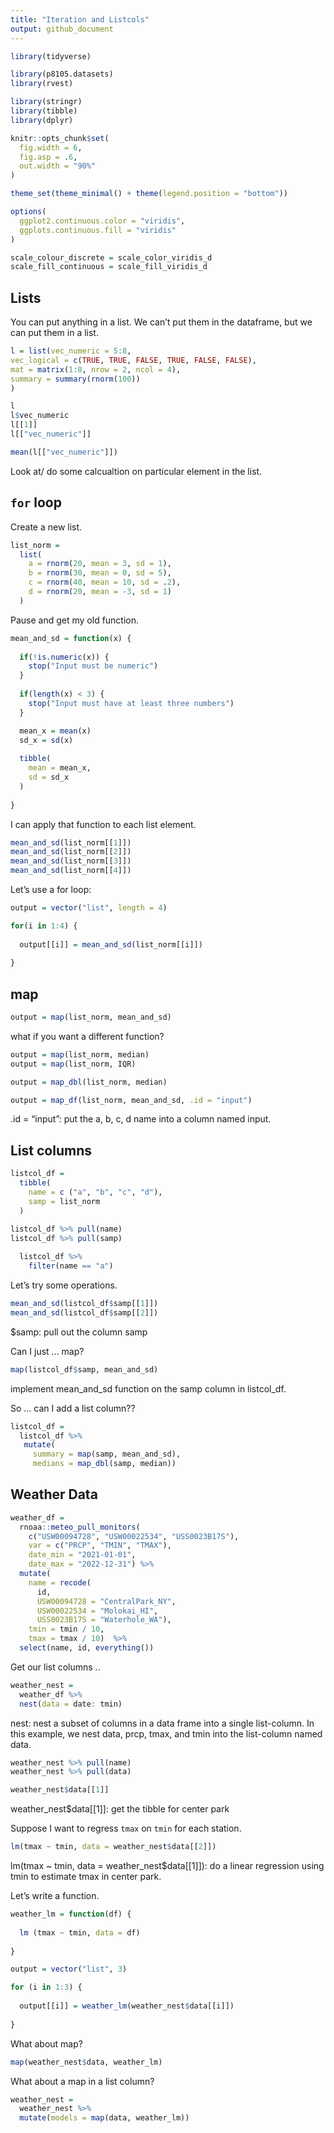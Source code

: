 ```yaml
---
title: "Iteration and Listcols"
output: github_document
---
```


```r
library(tidyverse)

library(p8105.datasets)
library(rvest)

library(stringr)
library(tibble)
library(dplyr)

knitr::opts_chunk$set(
  fig.width = 6,
  fig.asp = .6,
  out.width = "90%"
)

theme_set(theme_minimal() + theme(legend.position = "bottom"))

options(
  ggplot2.continuous.color = "viridis",
  ggplots.continuous.fill = "viridis"
)

scale_colour_discrete = scale_color_viridis_d
scale_fill_continuous = scale_fill_viridis_d

```


## Lists

You can put anything in a list.
We can't put them in the dataframe, but we can put them in a list.

```r
l = list(vec_numeric = 5:8,
vec_logical = c(TRUE, TRUE, FALSE, TRUE, FALSE, FALSE),
mat = matrix(1:8, nrow = 2, ncol = 4),
summary = summary(rnorm(100))
)
```

```r
l
l$vec_numeric
l[[1]]
l[["vec_numeric"]]

mean(l[["vec_numeric"]])
```

Look at/ do some calcualtion on particular element in the list.

## `for` loop

Create a new list.

```r
list_norm = 
  list(
    a = rnorm(20, mean = 3, sd = 1),
    b = rnorm(30, mean = 0, sd = 5),
    c = rnorm(40, mean = 10, sd = .2),
    d = rnorm(20, mean = -3, sd = 1)
  )
```

Pause and get my old function.

```r
mean_and_sd = function(x) {
  
  if(!is.numeric(x)) {
    stop("Input must be numeric")
  }
  
  if(length(x) < 3) {
    stop("Input must have at least three numbers")
  }

  mean_x = mean(x)
  sd_x = sd(x)
  
  tibble(
    mean = mean_x,
    sd = sd_x
  )
 
}
```

I can apply that function to each list element.

```r
mean_and_sd(list_norm[[1]])
mean_and_sd(list_norm[[2]])
mean_and_sd(list_norm[[3]])
mean_and_sd(list_norm[[4]])
```

Let's use a for loop:

```r
output = vector("list", length = 4)

for(i in 1:4) {
  
  output[[i]] = mean_and_sd(list_norm[[i]])
  
}
```


## map

```r
output = map(list_norm, mean_and_sd)
```

what if you want a different function?

```r
output = map(list_norm, median)
output = map(list_norm, IQR)
```

```r
output = map_dbl(list_norm, median)
```

```r
output = map_df(list_norm, mean_and_sd, .id = "input")
```

.id = "input": put the a, b, c, d name into a column named input.


## List columns

```r
listcol_df = 
  tibble(
    name = c ("a", "b", "c", "d"),
    samp = list_norm
  )
```

```r
listcol_df %>% pull(name)
listcol_df %>% pull(samp)
  
  listcol_df %>% 
    filter(name == "a")
```

Let's try some operations.

```r
mean_and_sd(listcol_df$samp[[1]])
mean_and_sd(listcol_df$samp[[2]])
```

$samp: pull out the column samp

Can I just ... map?

```r
map(listcol_df$samp, mean_and_sd)
```

implement mean_and_sd function on the samp column in listcol_df.


So ... can I add a list column??

```r
listcol_df =
  listcol_df %>% 
   mutate(
     summary = map(samp, mean_and_sd),
     medians = map_dbl(samp, median))
```


## Weather Data

```r
weather_df = 
  rnoaa::meteo_pull_monitors(
    c("USW00094728", "USW00022534", "USS0023B17S"),
    var = c("PRCP", "TMIN", "TMAX"), 
    date_min = "2021-01-01",
    date_max = "2022-12-31") %>% 
  mutate(
    name = recode(
      id, 
      USW00094728 = "CentralPark_NY", 
      USW00022534 = "Molokai_HI",
      USS0023B17S = "Waterhole_WA"),
    tmin = tmin / 10,
    tmax = tmax / 10)  %>% 
  select(name, id, everything())

```

Get our list columns ..

```r
weather_nest = 
  weather_df %>% 
  nest(data = date: tmin)
```

nest: nest a subset of columns in a data frame into a single list-column. In this example, we nest data, prcp, tmax, and tmin into the list-column named data.

```r
weather_nest %>% pull(name)
weather_nest %>% pull(data)

weather_nest$data[[1]]
```

weather_nest$data[[1]]: get the tibble for center park

Suppose I want to regress `tmax` on `tmin` for each station.

```r
lm(tmax ~ tmin, data = weather_nest$data[[2]])
```

lm(tmax ~ tmin, data = weather_nest$data[[1]]): do a linear regression using tmin to estimate tmax in center park.

Let's write a function.

```r
weather_lm = function(df) {
  
  lm (tmax ~ tmin, data = df)
  
}

output = vector("list", 3)

for (i in 1:3) {
  
  output[[i]] = weather_lm(weather_nest$data[[i]])
  
}

```

What about map?

```r
map(weather_nest$data, weather_lm)

```

What about a map in a list column?

```r
weather_nest =
  weather_nest %>% 
  mutate(models = map(data, weather_lm))
```

